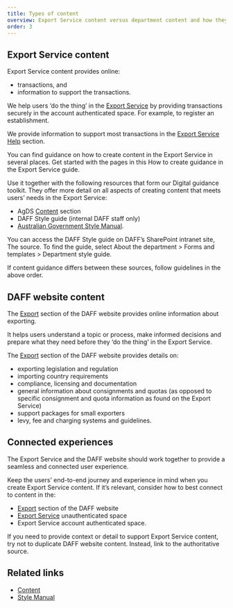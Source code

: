```yaml
---
title: Types of content
overview: Export Service content versus department content and how they work together.
order: 3
---
```


## Export Service content

Export Service content provides online:

- transactions, and
- information to support the transactions.

We help users ‘do the thing’ in the [Export Service](https://exports.agriculture.gov.au/) by providing transactions securely in the account authenticated space. For example, to register an establishment.

We provide information to support most transactions in the [Export Service Help](https://exports.agriculture.gov.au/help) section.

You can find guidance on how to create content in the Export Service in several places. Get started with the pages in this How to create guidance in the Export Service guide.

Use it together with the following resources that form our Digital guidance toolkit. They offer more detail on all aspects of creating content that meets users’ needs in the Export Service:

- AgDS [Content](/content) section
- DAFF Style guide (internal DAFF staff only)
- [Australian Government Style Manual](https://www.stylemanual.gov.au/).

You can access the DAFF Style guide on DAFF’s SharePoint intranet site, The source. To find the guide, select About the department > Forms and templates > Department style guide.

If content guidance differs between these sources, follow guidelines in the above order.

## DAFF website content

The [Export](https://www.agriculture.gov.au/biosecurity-trade/export) section of the DAFF website provides online information about exporting.

It helps users understand a topic or process, make informed decisions and prepare what they need before they ‘do the thing’ in the Export Service.

The [Export](https://www.agriculture.gov.au/biosecurity-trade/export) section of the DAFF website provides details on:

- exporting legislation and regulation
- importing country requirements
- compliance, licensing and documentation
- general information about consignments and quotas (as opposed to specific consignment and quota information as found on the Export Service)
- support packages for small exporters
- levy, fee and charging systems and guidelines.

## Connected experiences

The Export Service and the DAFF website should work together to provide a seamless and connected user experience.

Keep the users’ end-to-end journey and experience in mind when you create Export Service content. If it’s relevant, consider how to best connect to content in the:

- [Export](https://www.agriculture.gov.au/biosecurity-trade/export) section of the DAFF website
- [Export Service](https://exports.agriculture.gov.au/) unauthenticated space
- Export Service account authenticated space.

If you need to provide context or detail to support Export Service content, try not to duplicate DAFF website content. Instead, link to the authoritative source.

## Related links

- [Content](/content)
- [Style Manual](https://www.stylemanual.gov.au/)
